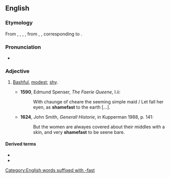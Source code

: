 ==English==

===Etymology===
From {{etyl|enm|en}} {{term|shamefast|lang=enm}}, {{term|schamefast|lang=enm}}, {{term|schamfast|lang=enm}}, {{term|sceomefest|lang=enm}}, from {{etyl|ang|en}} {{term|sceamfæst|lang=ang}}, {{term|scamfæst||modest, shy, bashful|lang=ang}}, corresponding to {{compound|shame|fast|lang=en}}.

===Pronunciation===
*{{a|UK}} {{IPA|/ˈʃeɪmfɑːst/}}

===Adjective===
{{en-adj}}

# {{context|archaic|lang=en}} [[bashful|Bashful]], [[modest]]; [[shy]].
#*'''1590''', Edmund Spenser, ''The Faerie Queene'', I.ii:
#*:With chaunge of cheare the seeming simple maid / Let fall her eyen, as '''shamefast''' to the earth [...].
#*'''1624''', John Smith, ''Generall Historie'', in Kupperman 1988, p. 141:
#*:But the women are alwayes covered about their middles with a skin, and very '''shamefast''' to be seene bare.

====Derived terms====
* {{l/en|shamefastly}}
* {{l/en|shamefastness}}

[[Category:English words suffixed with -fast]]